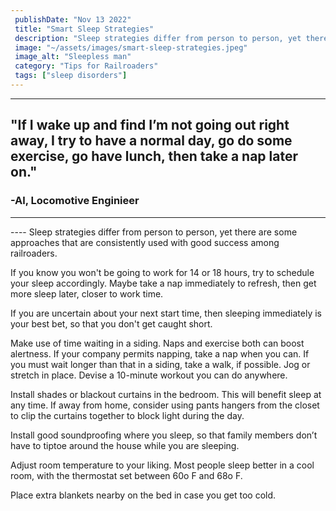 ```yaml
---
 publishDate: "Nov 13 2022"
 title: "Smart Sleep Strategies"
 description: "Sleep strategies differ from person to person, yet there are some approaches that are consistently used with good success among railroaders."
 image: "~/assets/images/smart-sleep-strategies.jpeg"
 image_alt: "Sleepless man"
 category: "Tips for Railroaders"
 tags: ["sleep disorders"]
---
```


----
## "If I wake up and find I’m not going out right away, I try to have a normal day, go do some exercise, go have lunch, then take a nap later on." ##
### -Al, Locomotive Enginieer ###
----

<YouTube embed_url="https://www.youtube.com/embed/rtHBnRyOtMw" title="Strategies For Sleep" duration="1:16" description="Michael Coplen, former Federal Railroad Administration human factors researcher and former locomotive engineer, discusses the need to find healthy sleep strategies that work for you." />
----
Sleep strategies differ from person to person, yet there are some approaches that are consistently used with good success among railroaders.

If you know you won't be going to work for 14 or 18 hours, try to schedule your sleep accordingly. Maybe take a nap immediately to refresh, then get more sleep later, closer to work time.

If you are uncertain about your next start time, then sleeping immediately is your best bet, so that you don't get caught short.

Make use of time waiting in a siding. Naps and exercise both can boost alertness. If your company permits napping, take a nap when you can. If you must wait longer than that in a siding, take a walk, if possible. Jog or stretch in place. Devise a 10-minute workout you can do anywhere. 

Install shades or blackout curtains in the bedroom. This will benefit sleep at any time. If away from home, consider using pants hangers from the closet to clip the curtains together to block light during the day.

Install good soundproofing where you sleep, so that family members don’t have to tiptoe around the house while you are sleeping. 

Adjust room temperature to your liking. Most people sleep better in a cool room, with the thermostat set between 60o F and 68o F.

Place extra blankets nearby on the bed in case you get too cold.